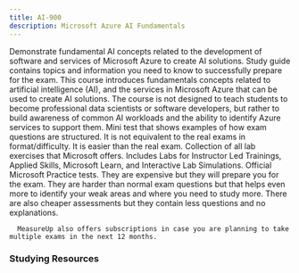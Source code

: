 ```yaml
---
title: AI-900
description: Microsoft Azure AI Fundamentals
---
```


<Card title="Get Started" icon="star"> 
  <LinkCard title="Exam AI-900: Microsoft Azure AI Fundamentals" href="https://learn.microsoft.com/certifications/exams/ai-900?WT.mc_id=studentamb_165290" target="_blank"/>
      Demonstrate fundamental AI concepts related to the development of software and services of Microsoft Azure to create AI solutions.
  <LinkCard title="AI-900 Study Guide" href="https://learn.microsoft.com/credentials/certifications/resources/study-guides/ai-900?WT.mc_id=studentamb_165290" target="_blank"/>
      Study guide contains topics and information you need to know to successfully prepare for the exam.
  <LinkCard title="Microsoft Learn" href="https://learn.microsoft.com/en-us/training/courses/ai-900t00?WT.mc_id=studentamb_165290" target="_blank"/>
      This course introduces fundamentals concepts related to artificial intelligence (AI), and the services in Microsoft Azure that can be used to create AI solutions. The course is not designed to teach students to become professional data scientists or software developers, but rather to build awareness of common AI workloads and the ability to identify Azure services to support them.
  <LinkCard title="Practice Assessment" href="https://learn.microsoft.com/certifications/exams/ai-900/practice/assessment?assessment-type=practice&assessmentId=26&WT.mc_id=studentamb_165290" target="_blank"/>
      Mini test that shows examples of how exam questions are structured. It is not equivalent to the real exams in format/difficulty. It is easier than the real exam.
  <LinkCard title="GitHub Labs" href="https://aka.ms/ai900labs" target="_blank"/>
      Collection of all lab exercises that Microsoft offers. Includes Labs for Instructor Led Trainings, Applied Skills, Microsoft Learn, and Interactive Lab Simulations.
</Card>

<Card title="MeasureUp Practice Tests" icon="open-book"> 
<CardGrid>
  <LinkCard title="MeasureUp Assessment" href="https://www.measureup.com/assessment-ai-900-microsoft-azure-ai-fundamentals.html#u44" target="_blank"/>
  <LinkCard title="MeasureUp Practice Test" href="https://www.measureup.com/microsoft-practice-test-ai-900-microsoft-azure-ai-fundamentals.html#u44" target="_blank"/>
</CardGrid>
  <LinkCard title="MeasureUp Subscriptions" href="https://www.measureup.com/subscription-plans-for-individuals#u44" target="_blank"/>
      Official Microsoft Practice tests. They are expensive but they will prepare you for the exam. They are harder than normal exam questions but that helps 
      even more to identify your weak areas and where you need to study more. There are also cheaper assessments but they contain less questions and no explanations.

      MeasureUp also offers subscriptions in case you are planning to take multiple exams in the next 12 months. 
</Card>

### Studying Resources

<Tabs>

  <TabItem label="Text">
  <CardGrid>
    <LinkCard title="Microsoft Learn" href="https://learn.microsoft.com/en-us/certifications/exams/ai-900?WT.mc_id=studentamb_165290" target="_blank"/>
  </CardGrid>
  </TabItem>

  <TabItem label="Videos">
  <CardGrid>
    <LinkCard title="A Guide To Cloud AI-900 Course" href="https://www.youtube.com/watch?v=TOZZ0iWdrO0&pp=ygUNYWkgOTAwIGNvdXJzZQ%3D%3D" target="_blank"/>
    <LinkCard title="John Savill AI-900 Study Guide" href="https://www.youtube.com/watch?v=E9aarWMLJw0&pp=ygUNYWkgOTAwIGNvdXJzZQ%3D%3D" target="_blank"/>
    <LinkCard title="John Savill AI-900 - Learning About Generative AI" href="https://www.youtube.com/watch?v=Ch6KE7KxHGM" target="_blank"/>
    <LinkCard title="Microsoft Virtual Training Day - AI Fundamentals" href="https://events.microsoft.com/en-us/allevents/?language=English&clientTimeZone=1&search=Microsoft%20Azure%20Virtual%20Training%20Day:%20AI%20Fundamentals" target="_blank"/>
    <LinkCard title="Microsoft Enterprise Skills Initiative Intructor-led course" href="https://esi.microsoft.com/Search?q=AI-900&avail=Available&learningoption=Advanced+Role+Based" target="_blank"/>
  </CardGrid>
  </TabItem>

  <TabItem label="Paid">
  <CardGrid>
    <LinkCard title="Scott Duffy's AI-900 Udemy Course" href="https://www.udemy.com/course/ai900-azure/" target="_blank"/>
    <LinkCard title="Microsoft's Official Coursera Course" href="https://www.coursera.org/specializations/microsoft-azure-ai-900-ai-fundamentals" target="_blank"/>
  </CardGrid>
  </TabItem>

  <TabItem label="Tests">
  <CardGrid>
    <LinkCard title="Microsoft Learn Practice Assessment" href="https://learn.microsoft.com/certifications/exams/ai-900/practice/assessment?assessment-type=practice&assessmentId=26&WT.mc_id=studentamb_165290" target="_blank"/>
    <LinkCard title="MeasureUp Assessment" href="https://www.measureup.com/assessment-ai-900-microsoft-azure-ai-fundamentals.html#u44" target="_blank"/>
    <LinkCard title="MeasureUp Practice Tests" href="https://www.measureup.com/microsoft-practice-test-ai-900-microsoft-azure-ai-fundamentals.html#u44" target="_blank"/>
  </CardGrid>
  </TabItem>

  <TabItem label="Misc">
  <CardGrid>
    <LinkCard title="Microsoft Azure Free Account" href="https://azure.microsoft.com/en-us/free?WT.mc_id=studentamb_165290" target="_blank"/> 
  </CardGrid>
  </TabItem>
  </Tabs>
